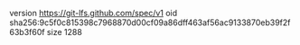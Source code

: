 version https://git-lfs.github.com/spec/v1
oid sha256:9c5f0c815398c7968870d00cf09a86dff463af56ac9133870eb39f2f63b3f60f
size 1288
